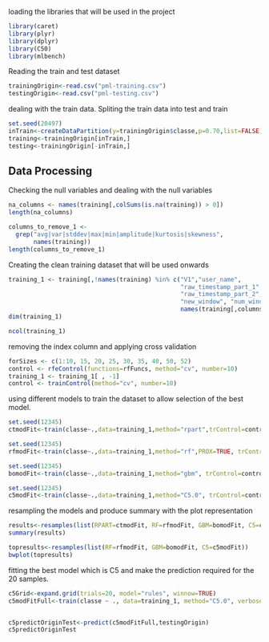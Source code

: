 
loading the libraries that will be used in the project
```{r, echo=FALSE}
library(caret)
library(plyr)
library(dplyr)
library(C50)
library(mlbench)

```

Reading the train and test dataset
```{r, echo=FALSE}
trainingOrigin<-read.csv("pml-training.csv")
testingOrigin<-read.csv("pml-testing.csv")

```

dealing with the train data. Spliting the train data into test and train
```{r, echo=FALSE}
set.seed(20497)
inTrain<-createDataPartition(y=trainingOrigin$classe,p=0.70,list=FALSE)
training<-trainingOrigin[inTrain,]
testing<-trainingOrigin[-inTrain,]
```

## Data Processing
Checking the null variables and dealing with the null variables
```{r, echo=FALSE}
na_columns <- names(training[,colSums(is.na(training)) > 0])
length(na_columns)

columns_to_remove_1 <-
  grep("avg|var|stddev|max|min|amplitude|kurtosis|skewness",
       names(training))
length(columns_to_remove_1)

```

Creating the clean training dataset that will be used onwards
```{r, echo=FALSE}
training_1 <- training[,!names(training) %in% c("V1","user_name",
                                                "raw_timestamp_part_1",
                                                "raw_timestamp_part_2","cvtd_timestamp",
                                                "new_window", "num_window",
                                                names(training[,columns_to_remove_1]))]
dim(training_1)

ncol(training_1)
```

removing the index column and applying cross validation
```{r, echo=FALSE}
forSizes <- c(1:10, 15, 20, 25, 30, 35, 40, 50, 52)
control <- rfeControl(functions=rfFuncs, method="cv", number=10)
training_1 <- training_1[ , -1]
control <- trainControl(method="cv", number=10)
```

using different models to train the dataset to allow selection of the best model.
```{r, echo=FALSE}
set.seed(12345)
ctmodFit<-train(classe~.,data=training_1,method="rpart",trControl=control)

set.seed(12345)
rfmodFit<-train(classe~.,data=training_1,method="rf",PROX=TRUE, trControl=control)

set.seed(12345)
bomodFit<-train(classe~.,data=training_1,method="gbm", trControl=control,verbose=FALSE)

set.seed(12345)
c5modFit<-train(classe~.,data=training_1,method="C5.0", trControl=control,verbose=FALSE)

```

resampling the models and produce summary with the plot representation
```{r, echo=FALSE}
results<-resamples(list(RPART=ctmodFit, RF=rfmodFit, GBM=bomodFit, C5=c5modFit))
summary(results)

topresults<-resamples(list(RF=rfmodFit, GBM=bomodFit, C5=c5modFit))
bwplot(topresults)

```

fitting the best model which is C5 and make the prediction required for the 20 samples.
```{r, echo=FALSE}
c5Grid<-expand.grid(trials=20, model="rules", winnow=TRUE)
c5modFitFull<-train(classe ~ ., data=training_1, method="C5.0", verbose=FALSE, tuneGrid=c5Grid)


c5predictOriginTest<-predict(c5modFitFull,testingOrigin)
c5predictOriginTest

```


